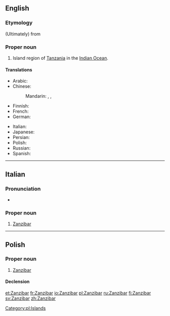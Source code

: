 {{also|zanzibar}}
==English==
{{wikipedia}}

===Etymology===
(Ultimately) from {{etyl|fa}} {{term|زنگبار|tr=zangibâr||cost of Blacks}}

===Proper noun===
{{en-proper noun}}

# Island region of [[Tanzania]] in the [[Indian Ocean]].

====Translations====
{{trans-top|island region}}
* Arabic: {{t|ar|زنجبار‎|m|tr=zanjibār|sc=Arab}}
* Chinese:
*: Mandarin: {{t|zh|桑給巴爾|sc=Hani}}, {{t|zh|桑给巴尔|tr=Sāngjǐbā'ěr|sc=Hani}}, {{t|zh|佔吉巴|tr=Zhànjíbā|sc=Hani}}
* Finnish: {{t|fi|Sansibar}}
* French: {{t-|fr|Zanzibar|m}}
* German: {{t|de|Sansibar|n}}
{{trans-mid}}
* Italian: {{t-|it|Zanzibar}}
* Japanese: {{t|ja|ザンジバル|tr=Zanjibaru|sc=Jpan}}
* Persian: {{t|fa|زنگبار|tr=Zangebâr}}
* Polish: {{t-|pl|Zanzibar|m}}
* Russian: {{t|ru|Занзибар|m|tr=Zanzibár}}
* Spanish: {{t-|es|Zanzibar|m}}
{{trans-bottom}}

----

==Italian==

===Pronunciation===
* {{IPA|/dzandzibar/|lang=it}}

===Proper noun===
{{it-proper noun|g=f}}

# [[#English|Zanzibar]]

----

==Polish==
{{wikipedia|lang=pl}}

===Proper noun===
{{head|pl|proper noun|g=m}}

# [[#English|Zanzibar]]

====Declension====
{{pl-decl-noun-sing|Zanzibar|Zanzibaru|Zanzibarowi|Zanzibar|Zanzibarem|Zanzibarze|Zanzibarze}}

[[Category:pl:Islands]]

[[et:Zanzibar]]
[[fr:Zanzibar]]
[[io:Zanzibar]]
[[pl:Zanzibar]]
[[ru:Zanzibar]]
[[fi:Zanzibar]]
[[sv:Zanzibar]]
[[zh:Zanzibar]]